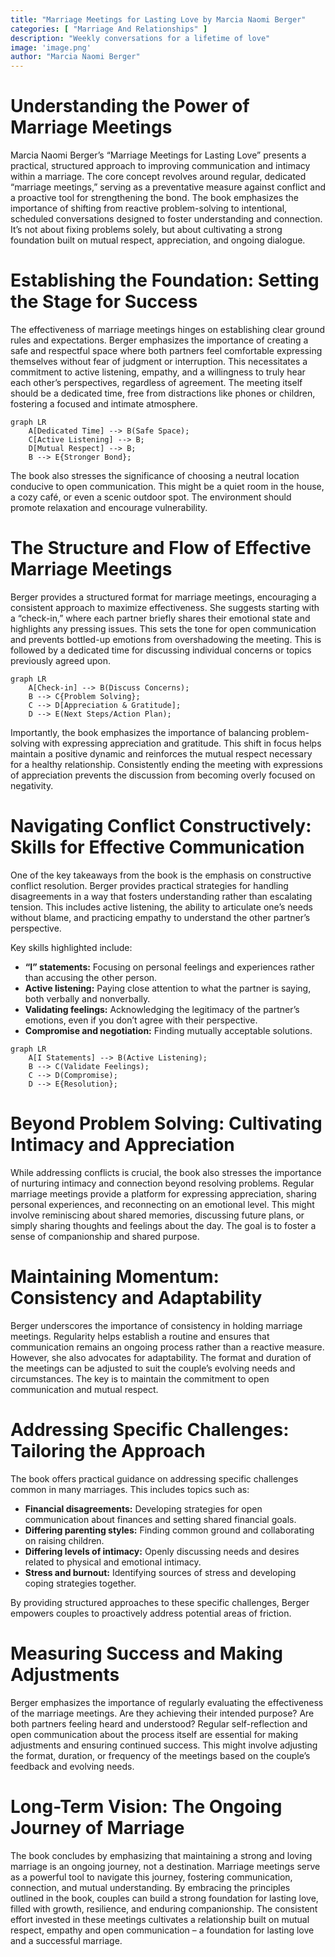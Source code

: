 ```yaml
---
title: "Marriage Meetings for Lasting Love by Marcia Naomi Berger"
categories: [ "Marriage And Relationships" ]
description: "Weekly conversations for a lifetime of love"
image: 'image.png'
author: "Marcia Naomi Berger"
---
```

# Understanding the Power of Marriage Meetings

Marcia Naomi Berger's "Marriage Meetings for Lasting Love" presents a practical, structured approach to improving communication and intimacy within a marriage. The core concept revolves around regular, dedicated "marriage meetings," serving as a preventative measure against conflict and a proactive tool for strengthening the bond.  The book emphasizes the importance of shifting from reactive problem-solving to intentional, scheduled conversations designed to foster understanding and connection.  It's not about fixing problems solely, but about cultivating a strong foundation built on mutual respect, appreciation, and ongoing dialogue.


# Establishing the Foundation: Setting the Stage for Success

The effectiveness of marriage meetings hinges on establishing clear ground rules and expectations. Berger emphasizes the importance of creating a safe and respectful space where both partners feel comfortable expressing themselves without fear of judgment or interruption.  This necessitates a commitment to active listening, empathy, and a willingness to truly hear each other's perspectives, regardless of agreement. The meeting itself should be a dedicated time, free from distractions like phones or children, fostering a focused and intimate atmosphere.

```mermaid
graph LR
    A[Dedicated Time] --> B(Safe Space);
    C[Active Listening] --> B;
    D[Mutual Respect] --> B;
    B --> E{Stronger Bond};
```

The book also stresses the significance of choosing a neutral location conducive to open communication. This might be a quiet room in the house, a cozy café, or even a scenic outdoor spot.  The environment should promote relaxation and encourage vulnerability.


# The Structure and Flow of Effective Marriage Meetings

Berger provides a structured format for marriage meetings, encouraging a consistent approach to maximize effectiveness.  She suggests starting with a "check-in," where each partner briefly shares their emotional state and highlights any pressing issues. This sets the tone for open communication and prevents bottled-up emotions from overshadowing the meeting.  This is followed by a dedicated time for discussing individual concerns or topics previously agreed upon.

```mermaid
graph LR
    A[Check-in] --> B(Discuss Concerns);
    B --> C{Problem Solving};
    C --> D[Appreciation & Gratitude];
    D --> E(Next Steps/Action Plan);
```

Importantly, the book emphasizes the importance of balancing problem-solving with expressing appreciation and gratitude. This shift in focus helps maintain a positive dynamic and reinforces the mutual respect necessary for a healthy relationship.  Consistently ending the meeting with expressions of appreciation prevents the discussion from becoming overly focused on negativity.


# Navigating Conflict Constructively: Skills for Effective Communication

One of the key takeaways from the book is the emphasis on constructive conflict resolution.  Berger provides practical strategies for handling disagreements in a way that fosters understanding rather than escalating tension. This includes active listening, the ability to articulate one's needs without blame, and practicing empathy to understand the other partner's perspective.

Key skills highlighted include:

* **"I" statements:**  Focusing on personal feelings and experiences rather than accusing the other person.
* **Active listening:**  Paying close attention to what the partner is saying, both verbally and nonverbally.
* **Validating feelings:**  Acknowledging the legitimacy of the partner's emotions, even if you don't agree with their perspective.
* **Compromise and negotiation:**  Finding mutually acceptable solutions.

```mermaid
graph LR
    A[I Statements] --> B(Active Listening);
    B --> C(Validate Feelings);
    C --> D(Compromise);
    D --> E{Resolution};
```


#  Beyond Problem Solving: Cultivating Intimacy and Appreciation

While addressing conflicts is crucial, the book also stresses the importance of nurturing intimacy and connection beyond resolving problems.  Regular marriage meetings provide a platform for expressing appreciation, sharing personal experiences, and reconnecting on an emotional level. This might involve reminiscing about shared memories, discussing future plans, or simply sharing thoughts and feelings about the day.  The goal is to foster a sense of companionship and shared purpose.


#  Maintaining Momentum:  Consistency and Adaptability

Berger underscores the importance of consistency in holding marriage meetings.  Regularity helps establish a routine and ensures that communication remains an ongoing process rather than a reactive measure.  However, she also advocates for adaptability. The format and duration of the meetings can be adjusted to suit the couple's evolving needs and circumstances.  The key is to maintain the commitment to open communication and mutual respect.


#  Addressing Specific Challenges:  Tailoring the Approach

The book offers practical guidance on addressing specific challenges common in many marriages.  This includes topics such as:

* **Financial disagreements:** Developing strategies for open communication about finances and setting shared financial goals.
* **Differing parenting styles:**  Finding common ground and collaborating on raising children.
* **Differing levels of intimacy:**  Openly discussing needs and desires related to physical and emotional intimacy.
* **Stress and burnout:**  Identifying sources of stress and developing coping strategies together.

By providing structured approaches to these specific challenges, Berger empowers couples to proactively address potential areas of friction.


# Measuring Success and Making Adjustments

Berger emphasizes the importance of regularly evaluating the effectiveness of the marriage meetings.  Are they achieving their intended purpose? Are both partners feeling heard and understood?  Regular self-reflection and open communication about the process itself are essential for making adjustments and ensuring continued success. This might involve adjusting the format, duration, or frequency of the meetings based on the couple's feedback and evolving needs.


#  Long-Term Vision:  The Ongoing Journey of Marriage

The book concludes by emphasizing that maintaining a strong and loving marriage is an ongoing journey, not a destination.  Marriage meetings serve as a powerful tool to navigate this journey, fostering communication, connection, and mutual understanding. By embracing the principles outlined in the book, couples can build a strong foundation for lasting love, filled with growth, resilience, and enduring companionship. The consistent effort invested in these meetings cultivates a relationship built on mutual respect, empathy and open communication – a foundation for lasting love and a successful marriage.

